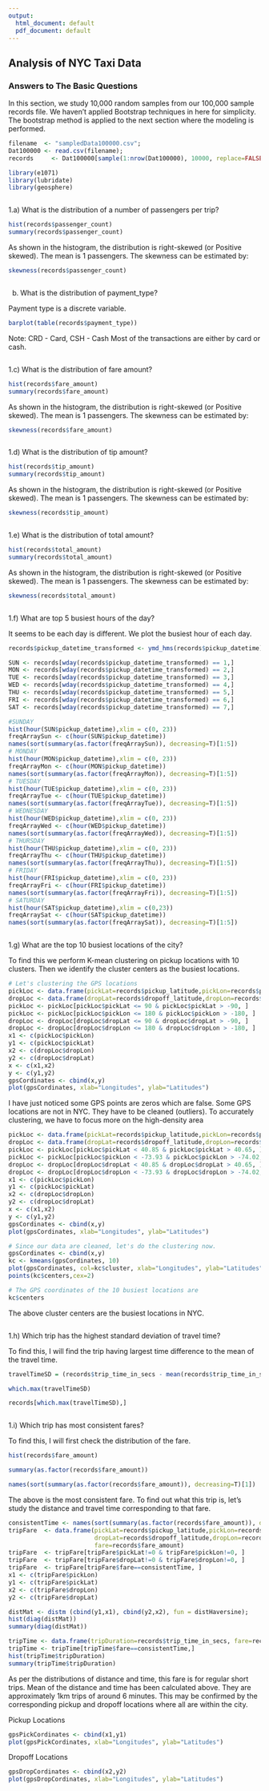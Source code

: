 ---
output:
  html_document: default
  pdf_document: default
---

<div itemscope>
  <h2>Analysis of NYC Taxi Data</h1>
  <span><h3>Answers to The Basic Questions</h3></span>
</div>

In this section, we study 10,000 random samples from our 100,000 sample records file. We haven't applied Bootstrap techniques in here for simplicity. The bootstrap method is applied to the next section where the modeling is performed.

```{r}
filename  <- "sampledData100000.csv";
Dat100000 <- read.csv(filename);
records     <- Dat100000[sample(1:nrow(Dat100000), 10000, replace=FALSE),]

library(e1071)
library(lubridate)
library(geosphere)
```

<div id="bg">
  <img src="./img/breakSec.png" alt="">
</div>

1.a) What is the distribution of a number of passengers per trip?  

```{r}
hist(records$passenger_count)
summary(records$passenger_count)
```

As shown in the histogram, the distribution is right-skewed (or Positive skewed). The mean is 1 passengers.
The skewness can be estimated by:

```{r}
skewness(records$passenger_count)
```

<div id="bg">
  <img src="./img/breakSec.png" alt="">
</div>

b.	What is the distribution of payment_type?

Payment type is a discrete variable.

```{r}
barplot(table(records$payment_type))
```

Note: CRD - Card, CSH - Cash
Most of the transactions are either by card or cash.

<div id="bg">
  <img src="./img/breakSec.png" alt="">
</div>

1.c) What is the distribution of fare amount?

```{r}
hist(records$fare_amount)
summary(records$fare_amount)
```

As shown in the histogram, the distribution is right-skewed (or Positive skewed). The mean is 1 passengers.
The skewness can be estimated by:

```{r}
skewness(records$fare_amount)
```

<div id="bg">
  <img src="./img/breakSec.png" alt="">
</div>

1.d) What is the distribution of tip amount?

```{r}
hist(records$tip_amount)
summary(records$tip_amount)
```

As shown in the histogram, the distribution is right-skewed (or Positive skewed). The mean is 1 passengers.
The skewness can be estimated by:

```{r}
skewness(records$tip_amount)
```

<div id="bg">
  <img src="./img/breakSec.png" alt="">
</div>

1.e) What is the distribution of total amount?
  
```{r}
hist(records$total_amount)
summary(records$total_amount)
```

As shown in the histogram, the distribution is right-skewed (or Positive skewed). The mean is 1 passengers.
The skewness can be estimated by:

```{r}
skewness(records$total_amount)
```

<div id="bg">
  <img src="./img/breakSec.png" alt="">
</div>

1.f) What are top 5 busiest hours of the day?

It seems to be each day is different. We plot the busiest hour of each day.

```{r}
records$pickup_datetime_transformed <- ymd_hms(records$pickup_datetime)

SUN <- records[wday(records$pickup_datetime_transformed) == 1,]
MON <- records[wday(records$pickup_datetime_transformed) == 2,]
TUE <- records[wday(records$pickup_datetime_transformed) == 3,]
WED <- records[wday(records$pickup_datetime_transformed) == 4,]
THU <- records[wday(records$pickup_datetime_transformed) == 5,]
FRI <- records[wday(records$pickup_datetime_transformed) == 6,]
SAT <- records[wday(records$pickup_datetime_transformed) == 7,]

#SUNDAY
hist(hour(SUN$pickup_datetime),xlim = c(0, 23))
freqArraySun <- c(hour(SUN$pickup_datetime))
names(sort(summary(as.factor(freqArraySun)), decreasing=T)[1:5])
# MONDAY
hist(hour(MON$pickup_datetime),xlim = c(0, 23))
freqArrayMon <- c(hour(MON$pickup_datetime))
names(sort(summary(as.factor(freqArrayMon)), decreasing=T)[1:5])
# TUESDAY
hist(hour(TUE$pickup_datetime),xlim = c(0, 23))
freqArrayTue <- c(hour(TUE$pickup_datetime))
names(sort(summary(as.factor(freqArrayTue)), decreasing=T)[1:5])
# WEDNESDAY
hist(hour(WED$pickup_datetime),xlim = c(0, 23))
freqArrayWed <- c(hour(WED$pickup_datetime))
names(sort(summary(as.factor(freqArrayWed)), decreasing=T)[1:5])
# THURSDAY
hist(hour(THU$pickup_datetime),xlim = c(0, 23))
freqArrayThu <- c(hour(THU$pickup_datetime))
names(sort(summary(as.factor(freqArrayThu)), decreasing=T)[1:5])
# FRIDAY
hist(hour(FRI$pickup_datetime),xlim = c(0, 23))
freqArrayFri <- c(hour(FRI$pickup_datetime))
names(sort(summary(as.factor(freqArrayFri)), decreasing=T)[1:5])
# SATURDAY
hist(hour(SAT$pickup_datetime),xlim = c(0,23))
freqArraySat <- c(hour(SAT$pickup_datetime))
names(sort(summary(as.factor(freqArraySat)), decreasing=T)[1:5])
```

<div id="bg">
  <img src="./img/breakSec.png" alt="">
</div>

1.g) What are the top 10 busiest locations of the city?

To find this we perform K-mean clustering on pickup locations with 10 clusters. Then we identify the cluster centers as the busiest locations.

```{r}
# Let's clustering the GPS locations
pickLoc <- data.frame(pickLat=records$pickup_latitude,pickLon=records$pickup_longitude)
dropLoc <- data.frame(dropLat=records$dropoff_latitude,dropLon=records$dropoff_longitude)
pickLoc <- pickLoc[pickLoc$pickLat <= 90 & pickLoc$pickLat > -90, ]
pickLoc <- pickLoc[pickLoc$pickLon <= 180 & pickLoc$pickLon > -180, ]
dropLoc <- dropLoc[dropLoc$dropLat <= 90 & dropLoc$dropLat > -90, ]
dropLoc <- dropLoc[dropLoc$dropLon <= 180 & dropLoc$dropLon > -180, ]
x1 <- c(pickLoc$pickLon)
y1 <- c(pickLoc$pickLat)
x2 <- c(dropLoc$dropLon)
y2 <- c(dropLoc$dropLat)
x <- c(x1,x2)
y <- c(y1,y2)
gpsCordinates <- cbind(x,y)
plot(gpsCordinates, xlab="Longitudes", ylab="Latitudes")
```

I have just noticed some GPS points are zeros which are false. Some GPS locations are not in NYC. They have to be cleaned (outliers). To accurately clustering, we have to focus more on the high-density area 

```{r}
pickLoc <- data.frame(pickLat=records$pickup_latitude,pickLon=records$pickup_longitude)
dropLoc <- data.frame(dropLat=records$dropoff_latitude,dropLon=records$dropoff_longitude)
pickLoc <- pickLoc[pickLoc$pickLat < 40.85 & pickLoc$pickLat > 40.65, ]
pickLoc <- pickLoc[pickLoc$pickLon < -73.93 & pickLoc$pickLon > -74.02, ]
dropLoc <- dropLoc[dropLoc$dropLat < 40.85 & dropLoc$dropLat > 40.65, ]
dropLoc <- dropLoc[dropLoc$dropLon < -73.93 & dropLoc$dropLon > -74.02, ]
x1 <- c(pickLoc$pickLon)
y1 <- c(pickLoc$pickLat)
x2 <- c(dropLoc$dropLon)
y2 <- c(dropLoc$dropLat)
x <- c(x1,x2)
y <- c(y1,y2)
gpsCordinates <- cbind(x,y)
plot(gpsCordinates, xlab="Longitudes", ylab="Latitudes")

# Since our data are cleaned, let's do the clustering now.
gpsCordinates <- cbind(x,y)
kc <- kmeans(gpsCordinates, 10)
plot(gpsCordinates, col=kc$cluster, xlab="Longitudes", ylab="Latitudes")
points(kc$centers,cex=2)

# The GPS coordinates of the 10 busiest locations are
kc$centers
```

The above cluster centers are the busiest locations in NYC.

<div id="bg">
  <img src="./img/breakSec.png" alt="">
</div>

1.h) Which trip has the highest standard deviation of travel time?

To find this, I will find the trip having largest time difference to the mean of the travel time.

```{r}
travelTimeSD = (records$trip_time_in_secs - mean(records$trip_time_in_secs))^2

which.max(travelTimeSD)

records[which.max(travelTimeSD),]
```

<div id="bg">
  <img src="./img/breakSec.png" alt="">
</div>

1.i)	Which trip has most consistent fares? 

To find this, I will first check the distribution of the fare.

```{r}
hist(records$fare_amount)

summary(as.factor(records$fare_amount))

names(sort(summary(as.factor(records$fare_amount)), decreasing=T)[1])
```

The above is the most consistent fare. To find out what this trip is, let's study the distance and travel time corresponding to that fare.

```{r}
consistentTime <- names(sort(summary(as.factor(records$fare_amount)), decreasing=T)[1]);
tripFare  <- data.frame(pickLat=records$pickup_latitude,pickLon=records$pickup_longitude,
                        dropLat=records$dropoff_latitude,dropLon=records$dropoff_longitude,
                        fare=records$fare_amount)
tripFare  <- tripFare[tripFare$pickLat!=0 & tripFare$pickLon!=0, ]
tripFare  <- tripFare[tripFare$dropLat!=0 & tripFare$dropLon!=0, ]
tripFare  <- tripFare[tripFare$fare==consistentTime, ]
x1 <- c(tripFare$pickLon)
y1 <- c(tripFare$pickLat)
x2 <- c(tripFare$dropLon)
y2 <- c(tripFare$dropLat)

distMat <- distm (cbind(y1,x1), cbind(y2,x2), fun = distHaversine);
hist(diag(distMat))
summary(diag(distMat))

tripTime <- data.frame(tripDuration=records$trip_time_in_secs, fare=records$fare_amount)
tripTime <- tripTime[tripTime$fare==consistentTime,]
hist(tripTime$tripDuration)
summary(tripTime$tripDuration)
```

As per the distributions of distance and time, this fare is for regular short trips. Mean of the distance and time has been calculated above. They are approximately 1km trips of around 6 minutes. This may be confirmed by the corresponding pickup and dropoff locations where all are within the city.

Pickup Locations
```{r}
gpsPickCordinates <- cbind(x1,y1)
plot(gpsPickCordinates, xlab="Longitudes", ylab="Latitudes")
```

Dropoff Locations
```{r}
gpsDropCordinates <- cbind(x2,y2)
plot(gpsDropCordinates, xlab="Longitudes", ylab="Latitudes")
```

<div id="bg">
  <img src="./img/break.png" alt="">
</div>
